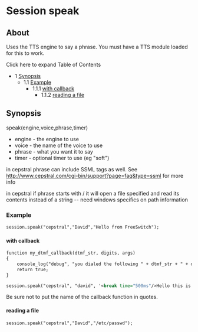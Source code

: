 
# Session speak 

 

## About

Uses the TTS engine to say a phrase. You must have a TTS module loaded for this to work.

Click here to expand Table of Contents

* 1 [Synopsis](#synopsis)  
   * 1.1 [Example](#example)  
      * 1.1.1 [with callback](#with-callback)  
         * 1.1.2 [reading a file](#reading-a-file)

## Synopsis

speak(engine,voice,phrase,timer)

* engine - the engine to use
* voice - the name of the voice to use
* phrase - what you want it to say
* timer - optional timer to use (eg "soft")

in cepstral phrase can include SSML tags as well. See <http://www.cepstral.com/cgi-bin/support?page=faq&type=ssml> for more info

in cepstral if phrase starts with / it will open a file specified and read its contents instead of a string -- need windows specifics on path information

### Example

```xml
session.speak("cepstral","David","Hello from FreeSwitch");
```

#### with callback

```xml
function my_dtmf_callback(dtmf_str, digits, args)
{
    console_log("debug", "you dialed the following " + dtmf_str + " + digits + "\n");
    return true;
}

session.speak("cepstral", "david", '<break time="500ms"/>Hello this is a test of the break tag', my_dtmf_callback);
```

  
Be sure not to put the name of the callback function in quotes.

#### reading a file

```xml
session.speak("cepstral","David","/etc/passwd");
```

  

